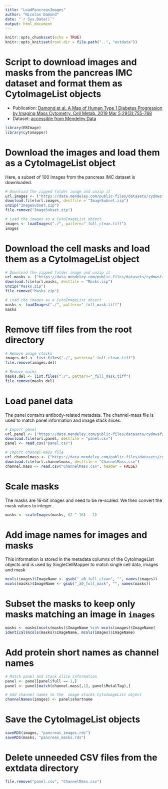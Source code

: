 ```yaml
---
title: "LoadPancreasImages"
author: "Nicolas Damond"
date: "`r Sys.Date()`"
output: html_document
---
```


```r
knitr::opts_chunk$set(echo = TRUE)
knitr::opts_knit$set(root.dir = file.path("..", "extdata"))
```


# Script to download images and masks from the pancreas IMC dataset and format them as CytoImageList objects

- Publication: [Damond et al. A Map of Human Type 1 Diabetes Progression by Imaging Mass Cytometry. Cell Metab. 2019 Mar 5;29(3):755-768](https://www.ncbi.nlm.nih.gov/pmc/articles/PMC6821395)
- Dataset: [accessible from Mendeley Data](http://dx.doi.org/10.17632/cydmwsfztj.2)

```r
library(EBImage)
library(cytomapper)
```

# Download the images and load them as a CytoImageList object

Here, a subset of 100 images from the pancreas IMC dataset is downloaded.

```r
# Download the zipped folder image and unzip it
url.images <- ("https://data.mendeley.com/public-files/datasets/cydmwsfztj/files/b37054d2-d5d0-4c48-a001-81ff77136f41/file_downloaded")
download.file(url.images, destfile = "ImageSubset.zip")
unzip("ImageSubset.zip")
file.remove("ImageSubset.zip")

# Load the images as a CytoImageList object
images <- loadImages("./", pattern="_full_clean.tiff")
images
```

# Download the cell masks and load them as a CytoImageList object

```r
# Download the zipped folder image and unzip it
url.masks <- ("https://data.mendeley.com/public-files/datasets/cydmwsfztj/files/13679a61-e9b4-4820-9f09-a5bbc697647c/file_downloaded")
download.file(url.masks, destfile = "Masks.zip")
unzip("Masks.zip")
file.remove("Masks.zip")

# Load the images as a CytoImageList object
masks <- loadImages("./", pattern="_full_mask.tiff")
masks
```

# Remove tiff files from the root directory

```r
# Remove image stacks
images.del <- list.files("./", pattern="_full_clean.tiff")
file.remove(images.del)

# Remove masks
masks.del <- list.files("./", pattern="_full_mask.tiff")
file.remove(masks.del)
```

# Load panel data

The panel contains antibody-related metadata.
The channel-mass file is used to match panel information and image stack slices.

```r
# Import panel
url.panel <- ("https://data.mendeley.com/public-files/datasets/cydmwsfztj/files/2f9fecfc-b98f-4937-bc38-ae1b959bd74d/file_downloaded")
download.file(url.panel, destfile = "panel.csv")
panel <- read.csv("panel.csv")

# Import channel-mass file
url.channelmass <- ("https://data.mendeley.com/public-files/datasets/cydmwsfztj/files/704312eb-377c-42e2-8227-44bb9aca0fb3/file_downloaded")
download.file(url.channelmass, destfile = "ChannelMass.csv")
channel.mass <- read.csv("ChannelMass.csv", header = FALSE)
```

# Scale masks

The masks are 16-bit images and need to be re-scaled.
We then convert the mask values to integer.

```r
masks <- scaleImages(masks, (2 ^ 16) - 1)
```

# Add image names for images and masks

This information is stored in the metadata columns of the CytoImageList objects
and is used by SingleCellMapper to match single cell data, images and mask

```r
mcols(images)$ImageName <- gsub("_a0_full_clean", "", names(images))
mcols(masks)$ImageName <- gsub("_a0_full_mask", "", names(masks))
```

# Subset the masks to keep only masks matching an image in `images`

```r
masks <- masks[mcols(masks)$ImageName %in% mcols(images)$ImageName]
identical(mcols(masks)$ImageName, mcols(images)$ImageName)
```

# Add protein short names as channel names

```r
# Match panel and stack slice information
panel <- panel[panel$full == 1,]
panel <- panel[match(channel.mass[,1], panel$MetalTag),]

# Add channel names to the  image stacks CytoImageList object
channelNames(images) <- panel$shortname
```

# Save the CytoImageList objects

```r
saveRDS(images, "pancreas_images.rds")
saveRDS(masks, "pancreas_masks.rds")
```

# Delete unneeded CSV files from the extdata directory

```r
file.remove("panel.csv", "ChannelMass.csv")
```
